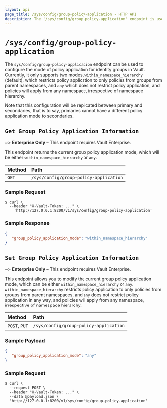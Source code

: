 ```yaml
---
layout: api
page_title: /sys/config/group-policy-application - HTTP API
description: The '/sys/config/group-policy-application' endpoint is used to configure the global mode for group policy application.
---
```


# `/sys/config/group-policy-application`

The `sys/config/group-policy-application` endpoint can be used to configure the
mode of policy application for identity groups in Vault.
Currently, it only supports two modes, `within_namespace_hierarchy` (default), which
restricts policy application to only policies from groups from parent namespaces, and
`any` which does not restrict policy application, and policies will apply from any namespace,
irrespective of namespace hierarchy.

Note that this configuration will be replicated between primary and secondaries, that
is to say, primaries cannot have a different policy application mode to secondaries.

## `Get Group Policy Application Information`

~> **Enterprise Only** – This endpoint requires Vault Enterprise.

This endpoint returns the current group policy application mode, which will be
either `within_namespace_hierarchy` or `any`.


| Method | Path                          |
| :----- | :---------------------------- |
| `GET`  | `/sys/config/group-policy-application` |

### Sample Request

```shell-session
$ curl \
  --header "X-Vault-Token: ..." \
    'http://127.0.0.1:8200/v1/sys/config/group-policy-application'
```

### Sample Response

```json
{
   "group_policy_application_mode": "within_namespace_hierarchy"
}
```

## `Set Group Policy Application Information`

~> **Enterprise Only** – This endpoint requires Vault Enterprise.

This endpoint allows you to modify the current group policy application mode, which can be
either `within_namespace_hierarchy` or `any`. `within_namespace_hierarchy`
restricts policy application to only policies from groups from parent namespaces, and
`any` does not restrict policy application in any way, and policies will apply from any namespace,
irrespective of namespace hierarchy.


| Method | Path                          |
| :----- | :---------------------------- |
| `POST`, `PUT`  | `/sys/config/group-policy-application` |

### Sample Payload

```json
{
   "group_policy_application_mode": "any"
}
```

### Sample Request

```shell-session
$ curl \
  --request POST \
  --header "X-Vault-Token: ..." \
  --data @payload.json \
  'http://127.0.0.1:8200/v1/sys/config/group-policy-application'
```

